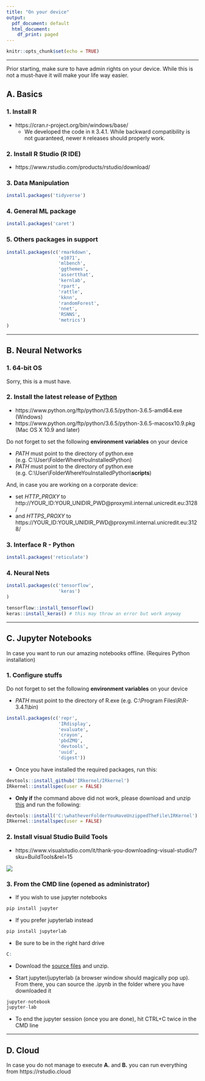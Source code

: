 ```yaml
---
title: "On your device"
output:
  pdf_document: default
  html_document:
    df_print: paged
---
```


```r
knitr::opts_chunk$set(echo = TRUE)
```

___

Prior starting, make sure to have admin rights on your device. While this is not a must-have it will make your life way easier.

## A. Basics

### 1. Install R

* https://cran.r-project.org/bin/windows/base/
    * We developed the code in $\texttt{R}$ 3.4.1. While backward compatibility is not guaranteed, newer $\texttt{R}$ releases should properly work.

### 2. Install R Studio (R IDE)
* https://www.rstudio.com/products/rstudio/download/

### 3. Data Manipulation
```r
install.packages('tidyverse')
```

### 4. General ML package
```r
install.packages('caret')
```

### 5. Others packages in support
```r
install.packages(c('rmarkdown',
                   'e1071',
                   'mlbench',
                   'ggthemes',
                   'assertthat',
                   'kernlab',
                   'rpart',
                   'rattle',
                   'kknn',
                   'randomForest',
                   'nnet',
                   'RSNNS',
                   'metrics')
)
```


___

## B. Neural Networks

### 1. 64-bit OS
Sorry, this is a must have.

### 2. Install the latest release of [Python](https://www.python.org/downloads/release/python-365/)

- https://www.python.org/ftp/python/3.6.5/python-3.6.5-amd64.exe (Windows)
- https://www.python.org/ftp/python/3.6.5/python-3.6.5-macosx10.9.pkg (Mac OS X 10.9 and later)

Do not forget to set the following **environment variables** on your device

* *PATH* must point to the directory of python.exe (e.g. C:\\User\\FolderWhereYouInstalledPython)
* *PATH* must point to the directory of python.exe (e.g. C:\\User\\FolderWhereYouInstalledPython\\**scripts**)


And, in case you are working on a corporate device:

- set *HTTP_PROXY* to http://YOUR_ID:YOUR_UNIDIR_PWD@proxymil.internal.unicredit.eu:3128/
- and *HTTPS_PROXY* to https://YOUR_ID:YOUR_UNIDIR_PWD@proxymil.internal.unicredit.eu:3128/ 

### 3. Interface R - Python
```r
install.packages('reticulate')
```

### 4. Neural Nets
```r
install.packages(c('tensorflow',
                   'keras')
)

tensorflow::install_tensorflow()
keras::install_keras() # this may throw an error but work anyway
```

___

## C. Jupyter Notebooks

In case you want to run our amazing notebooks offline. (Requires Python installation)

### 1. Configure stuffs

Do not forget to set the following **environment variables** on your device

- *PATH* must point to the directory of R.exe (e.g. C:\\Program Files\\R\\R-3.4.1\\bin)

```r
install.packages(c('repr',
                   'IRdisplay',
                   'evaluate',
                   'crayon',
                   'pbdZMQ',
                   'devtools',
                   'uuid',
                   'digest'))

```

- Once you have installed the required packages, run this:

```r
devtools::install_github('IRkernel/IRkernel')
IRkernel::installspec(user = FALSE)
```

- **Only if** the command above did not work, please download and unzip [this](https://github.com/IRkernel/IRkernel/archive/master.zip) and run the following:

```r
devtools::install('C:\whatheverFolderYouHaveUnzippedTheFile\IRKernel')
IRkernel::installspec(user = FALSE)
```

### 2. Install visual Studio Build Tools

- https://www.visualstudio.com/it/thank-you-downloading-visual-studio/?sku=BuildTools&rel=15

![](fig/build_tools.PNG)

### 3. From the CMD line (opened as administrator)
* If you wish to use jupyter notebooks
```r
pip install jupyter
```
* If you prefer jupyterlab instead
```r
pip install jupyterlab
```
* Be sure to be in the right hard drive
```r
C:
```

* Download the [source files](https://github.com/fabiocolombo/mlTeachings/archive/master.zip) and unzip.

* Start jupyter/jupyterlab (a browser window should magically pop up).
From there, you can source the .ipynb in the folder where you have downloaded it

```r
jupyter-notebook
jupyter-lab
```

* To end the jupyter session (once you are done), hit CTRL+C twice in the CMD line

___

## D. Cloud

In case you do not manage to execute **A.** and **B.** you can run everything from https://rstudio.cloud
